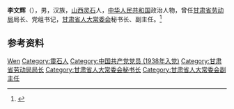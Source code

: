 {{Otheruses|other=名为李文辉的其他人物|李文辉}}

'''李文辉'''（{{bd|1923年|7月|2012年|10月16日}}），男，汉族，[[山西|山西]][[灵石县|灵石]]人，[[中华人民共和国|中华人民共和国]]政治人物，曾任[[甘肃省劳动局|甘肃省劳动局]]局长、党组书记，[[甘肃省人大常委会|甘肃省人大常委会]]秘书长、副主任。<ref>{{Cite web|title=李文辉同志逝世|url=http://gsrb.gansudaily.com.cn/system/2012/10/28/013371086.shtml|accessdate=2020-07-19|work=甘肃日报|archiveurl=https://web.archive.org/web/20200719022502/http://gsrb.gansudaily.com.cn/system/2012/10/28/013371086.shtml|archivedate=2020-07-19}}</ref>

== 参考资料 ==
{{reflist}}

{{中国人物小作品}}

{{Authority control}}
{{DEFAULTSORT:Li李}}
[[Category:李姓|Wen]]
[[Category:靈石人|Category:靈石人]]
[[Category:中国共产党党员_(1938年入党)|Category:中国共产党党员 (1938年入党)]]
[[Category:甘肃省劳动局局长|Category:甘肃省劳动局局长]]
[[Category:甘肃省人大常委会秘书长|Category:甘肃省人大常委会秘书长]]
[[Category:甘肃省人大常委会副主任|Category:甘肃省人大常委会副主任]]